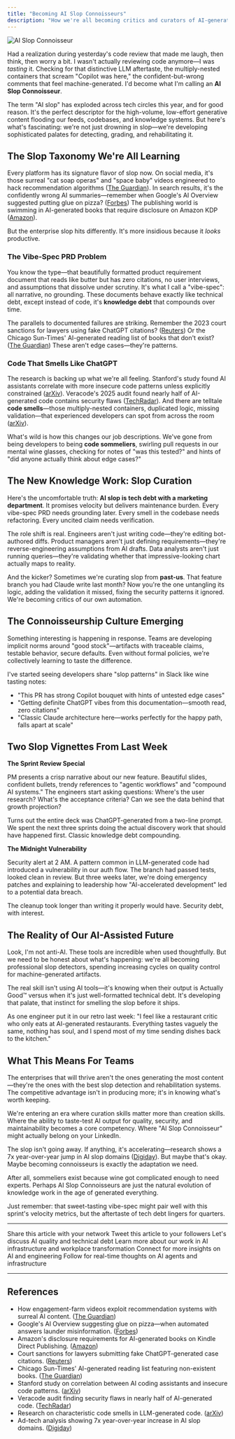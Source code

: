 ```yaml
---
title: "Becoming AI Slop Connoisseurs"
description: "How we're all becoming critics and curators of AI-generated content - tech debt disguised as productivity gains. Deep Research using ChatGPT o3, by Rahul Parundekar. Published on September 23, 2025."
---
```


![AI Slop Connoisseur](/images/ChatGPT%20Image%20Sep%2023,%202025,%2011_36_48%20AM.png)

Had a realization during yesterday's code review that made me laugh, then think, then worry a bit. I wasn't actually reviewing code anymore—I was *tasting* it. Checking for that distinctive LLM aftertaste, the multiply-nested containers that scream "Copilot was here," the confident-but-wrong comments that feel machine-generated. I'd become what I'm calling an **AI Slop Connoisseur**.

The term "AI slop" has exploded across tech circles this year, and for good reason. It's the perfect descriptor for the high-volume, low-effort generative content flooding our feeds, codebases, and knowledge systems. But here's what's fascinating: we're not just drowning in slop—we're developing sophisticated palates for detecting, grading, and rehabilitating it.

## The Slop Taxonomy We're All Learning

Every platform has its signature flavor of slop now. On social media, it's those surreal "cat soap operas" and "space baby" videos engineered to hack recommendation algorithms ([The Guardian][1]). In search results, it's the confidently wrong AI summaries—remember when Google's AI Overview suggested putting glue on pizza? ([Forbes][2]) The publishing world is swimming in AI-generated books that require disclosure on Amazon KDP ([Amazon][3]).

But the enterprise slop hits differently. It's more insidious because it *looks* productive.

### The Vibe-Spec PRD Problem

You know the type—that beautifully formatted product requirement document that reads like butter but has zero citations, no user interviews, and assumptions that dissolve under scrutiny. It's what I call a "vibe-spec": all narrative, no grounding. These documents behave exactly like technical debt, except instead of code, it's **knowledge debt** that compounds over time.

The parallels to documented failures are striking. Remember the 2023 court sanctions for lawyers using fake ChatGPT citations? ([Reuters][4]) Or the Chicago Sun-Times' AI-generated reading list of books that don't exist? ([The Guardian][5]) These aren't edge cases—they're patterns.

### Code That Smells Like ChatGPT

The research is backing up what we're all feeling. Stanford's study found AI assistants correlate with more insecure code patterns unless explicitly constrained ([arXiv][6]). Veracode's 2025 audit found nearly half of AI-generated code contains security flaws ([TechRadar][7]). And there are telltale **code smells**—those multiply-nested containers, duplicated logic, missing validation—that experienced developers can spot from across the room ([arXiv][8]).

What's wild is how this changes our job descriptions. We've gone from being developers to being **code sommeliers**, swirling pull requests in our mental wine glasses, checking for notes of "was this tested?" and hints of "did anyone actually think about edge cases?"

## The New Knowledge Work: Slop Curation

Here's the uncomfortable truth: **AI slop is tech debt with a marketing department**. It promises velocity but delivers maintenance burden. Every vibe-spec PRD needs grounding later. Every smell in the codebase needs refactoring. Every uncited claim needs verification.

The role shift is real. Engineers aren't just writing code—they're editing bot-authored diffs. Product managers aren't just defining requirements—they're reverse-engineering assumptions from AI drafts. Data analysts aren't just running queries—they're validating whether that impressive-looking chart actually maps to reality.

And the kicker? Sometimes we're curating slop from **past-us**. That feature branch you had Claude write last month? Now you're the one untangling its logic, adding the validation it missed, fixing the security patterns it ignored. We're becoming critics of our own automation.

## The Connoisseurship Culture Emerging

Something interesting is happening in response. Teams are developing implicit norms around "good stock"—artifacts with traceable claims, testable behavior, secure defaults. Even without formal policies, we're collectively learning to taste the difference.

I've started seeing developers share "slop patterns" in Slack like wine tasting notes:
- "This PR has strong Copilot bouquet with hints of untested edge cases"
- "Getting definite ChatGPT vibes from this documentation—smooth read, zero citations"
- "Classic Claude architecture here—works perfectly for the happy path, falls apart at scale"

## Two Slop Vignettes From Last Week

**The Sprint Review Special**

PM presents a crisp narrative about our new feature. Beautiful slides, confident bullets, trendy references to "agentic workflows" and "compound AI systems." The engineers start asking questions: Where's the user research? What's the acceptance criteria? Can we see the data behind that growth projection?

Turns out the entire deck was ChatGPT-generated from a two-line prompt. We spent the next three sprints doing the actual discovery work that should have happened first. Classic knowledge debt compounding.

**The Midnight Vulnerability**

Security alert at 2 AM. A pattern common in LLM-generated code had introduced a vulnerability in our auth flow. The branch had passed tests, looked clean in review. But three weeks later, we're doing emergency patches and explaining to leadership how "AI-accelerated development" led to a potential data breach.

The cleanup took longer than writing it properly would have. Security debt, with interest.

## The Reality of Our AI-Assisted Future

Look, I'm not anti-AI. These tools are incredible when used thoughtfully. But we need to be honest about what's happening: we're all becoming professional slop detectors, spending increasing cycles on quality control for machine-generated artifacts.

The real skill isn't using AI tools—it's knowing when their output is Actually Good™ versus when it's just well-formatted technical debt. It's developing that palate, that instinct for smelling the slop before it ships.

As one engineer put it in our retro last week: "I feel like a restaurant critic who only eats at AI-generated restaurants. Everything tastes vaguely the same, nothing has soul, and I spend most of my time sending dishes back to the kitchen."

## What This Means For Teams

The enterprises that will thrive aren't the ones generating the most content—they're the ones with the best slop detection and rehabilitation systems. The competitive advantage isn't in producing more; it's in knowing what's worth keeping.

We're entering an era where curation skills matter more than creation skills. Where the ability to taste-test AI output for quality, security, and maintainability becomes a core competency. Where "AI Slop Connoisseur" might actually belong on your LinkedIn.

The slop isn't going away. If anything, it's accelerating—research shows a 7x year-over-year jump in AI slop domains ([Digiday][9]). But maybe that's okay. Maybe becoming connoisseurs is exactly the adaptation we need.

After all, sommeliers exist because wine got complicated enough to need experts. Perhaps AI Slop Connoisseurs are just the natural evolution of knowledge work in the age of generated everything.

Just remember: that sweet-tasting vibe-spec might pair well with this sprint's velocity metrics, but the aftertaste of tech debt lingers for quarters.

---

<CardGroup cols={2}>
  <Card title="Share on LinkedIn" href="https://www.linkedin.com/sharing/share-offsite/?url=https://blog.elevate.do/musings/ai-slop-connoisseurs" icon="linkedin">
    Share this article with your network
  </Card>
  <Card title="Share on X" href="https://twitter.com/intent/tweet?url=https://blog.elevate.do/musings/ai-slop-connoisseurs&text=We're all becoming AI Slop Connoisseurs - fascinating take on how we're learning to detect and grade AI-generated content" icon="twitter">
    Tweet this article to your followers
  </Card>
  <Card title="Schedule a Chat" href="https://calendly.com/rahul-parundekar/30min" icon="calendar">
    Let's discuss AI quality and technical debt
  </Card>
  <Card title="About Elevate.do" href="https://elevate.do" icon="building">
    Learn more about our work in AI infrastructure and workplace transformation
  </Card>
</CardGroup>

<CardGroup cols={2}>
  <Card title="Follow on LinkedIn" href="https://linkedin.com/in/rahulparundekar" icon="linkedin">
    Connect for more insights on AI and engineering
  </Card>
  <Card title="Follow on X" href="https://x.com/rahulparundekar" icon="twitter">
    Follow for real-time thoughts on AI agents and infrastructure
  </Card>
</CardGroup>

---

## References

* How engagement-farm videos exploit recommendation systems with surreal AI content. ([The Guardian][1])
* Google's AI Overview suggesting glue on pizza—when automated answers launder misinformation. ([Forbes][2])
* Amazon's disclosure requirements for AI-generated books on Kindle Direct Publishing. ([Amazon][3])
* Court sanctions for lawyers submitting fake ChatGPT-generated case citations. ([Reuters][4])
* Chicago Sun-Times' AI-generated reading list featuring non-existent books. ([The Guardian][5])
* Stanford study on correlation between AI coding assistants and insecure code patterns. ([arXiv][6])
* Veracode audit finding security flaws in nearly half of AI-generated code. ([TechRadar][7])
* Research on characteristic code smells in LLM-generated code. ([arXiv][8])
* Ad-tech analysis showing 7x year-over-year increase in AI slop domains. ([Digiday][9])

[1]: https://www.theguardian.com/technology/2025/aug/11/cat-soap-operas-and-babies-trapped-in-space-the-ai-slop-taking-over-youtube "Cat soap operas and babies trapped in space: the 'AI slop' taking over YouTube"
[2]: https://www.forbes.com/sites/jackkelly/2024/05/31/google-ai-glue-to-pizza-viral-blunders/ "Google's AI Recommends Glue on Pizza: What Caused These Viral Blunders"
[3]: https://kdp.amazon.com/help/topic/G200672390 "Content Guidelines - Kindle Direct Publishing"
[4]: https://www.reuters.com/legal/new-york-lawyers-sanctioned-using-fake-chatgpt-cases-legal-brief-2023-06-22/ "New York lawyers sanctioned for using fake ChatGPT cases"
[5]: https://www.theguardian.com/us-news/2025/may/20/chicago-sun-times-ai-summer-reading-list "Chicago Sun-Times confirms AI was used to create reading list of books that don't exist"
[6]: https://arxiv.org/abs/2211.03622 "Do Users Write More Insecure Code with AI Assistants?"
[7]: https://www.techradar.com/pro/nearly-half-of-all-code-generated-by-ai-found-to-contain-security-flaws-even-big-llms-affected "Nearly half of all code generated by AI found to contain security flaws"
[8]: https://arxiv.org/html/2401.14176v1 "Addressing Code Smells in Copilot-Generated Python Code"
[9]: https://digiday.com/media/wtf-is-ai-slop-doing-to-warp-media-metrics/ "WTF is AI slop doing to warp media metrics?"
